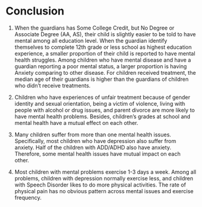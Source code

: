 # Conclusion

1.  When the guardians has Some College Credit, but No Degree or Associate Degree (AA, AS), their child is slightly easier to be told to have mental among all education level. When the guardian identify themselves to complete 12th grade or less school as highest education experience, a smaller proportion of their child is reported to have mental health struggles. Among children who have mental disease and have a guardian reporting a poor mental status, a larger proportion is having Anxiety comparing to other disease. For children received treatment, the median age of their guardians is higher than the guardians of children who didn't receive treatments.

2.  Children who have experiences of unfair treatment because of gender identity and sexual orientation, being a victim of violence, living with people with alcohol or drug issues, and parent divorce are more likely to have mental health problems. Besides, children's grades at school and mental health have a mutual effect on each other.

3.  Many children suffer from more than one mental health issues. Specifically, most children who have depression also suffer from anxiety. Half of the children with ADD/ADHD also have anxiety. Therefore, some mental health issues have mutual impact on each other.

4.  Most children with mental problems exercise 1-3 days a week. Among all problems, children with depression normally exercise less, and children with Speech Disorder likes to do more physical activities. The rate of physical pain has no obvious pattern across mental issues and exercise frequency.

